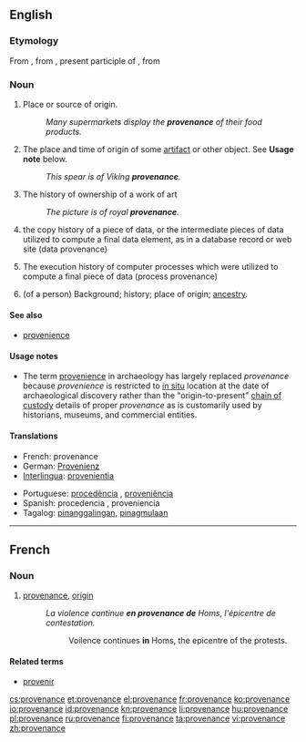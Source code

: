 ==English==

===Etymology===
From {{etyl|fr|en}} {{term|provenance||lang=fr|origin}}, from {{etyl|frm|en}} {{term|provenant||lang=frm}}, present participle of {{term|provenir||lang=frm|come forth", "arise}}, from {{etyl|la|en}} {{term|provenio||lang=la|to come forth}}

===Noun===
{{wikipedia}}
{{en-noun}}

# Place or source of origin.
#: ''Many supermarkets display the '''provenance''' of their food products.''
# {{archaeology}} The place and time of origin of some [[artifact]] or other object. See '''Usage note''' below.
#: ''This spear is of Viking '''provenance'''.''
# {{arts}} The history of ownership of a work of art
#: ''The picture is of royal '''provenance'''.''
# {{computing}} the copy history of a piece of data, or the intermediate pieces of data utilized to compute a final data element, as in a database record or web site (data provenance)
# {{computing}} The execution history of computer processes which were utilized to compute a final piece of data (process provenance)
# (of a person) Background; history; place of origin; [[ancestry]].

====See also====
* [[provenience]]

====Usage notes====
* The term [[provenience]] in archaeology has largely replaced ''provenance'' because ''provenience'' is restricted to [[in situ]] location at the date of archaeological discovery rather than the "origin-to-present" [[chain of custody]] details of proper ''provenance'' as is customarily used by historians, museums, and commercial entities.

====Translations====
{{checktrans-top}}
* French: provenance {{f}}
* German: [[Provenienz]] {{f}}
* [[Interlingua]]: [[provenientia]]
{{trans-mid}}
* Portuguese: [[procedência]] {{f}}, [[proveniência]] {{f}}
* Spanish: procedencia {{f}}, proveniencia {{f}}
* Tagalog: [[pinanggalingan]], [[pinagmulaan]]
{{trans-bottom}}

----
==French==
===Noun===
{{fr-noun|f}}
# [[#English|provenance]], [[origin]]
#: ''La violence continue '''en provenance de''' Homs, l'épicentre de contestation.''
#:: Voilence continues '''in''' Homs, the epicentre of the protests.

====Related terms====
* [[provenir]]

[[cs:provenance]]
[[et:provenance]]
[[el:provenance]]
[[fr:provenance]]
[[ko:provenance]]
[[io:provenance]]
[[id:provenance]]
[[kn:provenance]]
[[li:provenance]]
[[hu:provenance]]
[[pl:provenance]]
[[ru:provenance]]
[[fi:provenance]]
[[ta:provenance]]
[[vi:provenance]]
[[zh:provenance]]